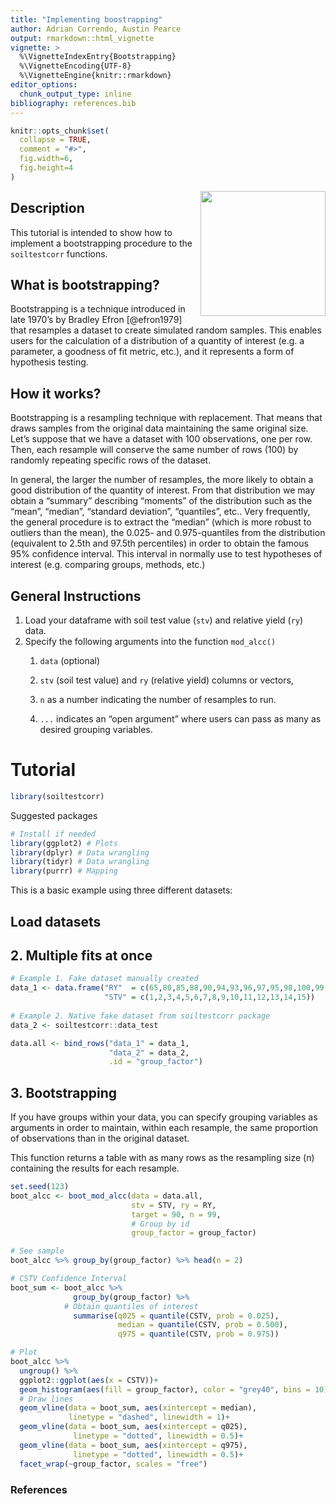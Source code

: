 ```yaml
---
title: "Implementing boostrapping"
author: Adrian Correndo, Austin Pearce
output: rmarkdown::html_vignette
vignette: >
  %\VignetteIndexEntry{Bootstrapping}
  %\VignetteEncoding{UTF-8}
  %\VignetteEngine{knitr::rmarkdown}
editor_options: 
  chunk_output_type: inline
bibliography: references.bib
---
```


```r
knitr::opts_chunk$set(
  collapse = TRUE,
  comment = "#>",
  fig.width=6, 
  fig.height=4
)
```

<img src="../man/figures/soiltestcorr_logo.png" align="right" height="200" style="float:right; height:200px;"/>

## Description

This tutorial is intended to show how to implement a bootstrapping procedure to the `soiltestcorr` functions.

## What is bootstrapping?

Bootstrapping is a technique introduced in late 1970's by Bradley Efron [@efron1979] that resamples a dataset to create simulated random samples. This enables users for the calculation of a distribution of a quantity of interest (e.g. a parameter, a goodness of fit metric, etc.), and it represents a form of hypothesis testing.

## How it works?

Bootstrapping is a resampling technique with replacement. That means that draws samples from the original data maintaining the same original size. Let's suppose that we have a dataset with 100 observations, one per row. Then, each resample will conserve the same number of rows (100) by randomly repeating specific rows of the dataset.

In general, the larger the number of resamples, the more likely to obtain a good distribution of the quantity of interest. From that distribution we may obtain a "summary" describing "moments" of the distribution such as the "mean", "median", "standard deviation", "quantiles", etc.. Very frequently, the general procedure is to extract the "median" (which is more robust to outliers than the mean), the 0.025- and 0.975-quantiles from the distribution (equivalent to 2.5th and 97.5th percentiles) in order to obtain the famous 95% confidence interval. This interval in normally use to test hypotheses of interest (e.g. comparing groups, methods, etc.)

## General Instructions

1.  Load your dataframe with soil test value (`stv`) and relative yield (`ry`) data.
2.  Specify the following arguments into the function `mod_alcc()`
    1.  `data` (optional)

    2.  `stv` (soil test value) and `ry` (relative yield) columns or vectors,

    3.  `n` as a number indicating the number of resamples to run.
    
    4.  `...` indicates an "open argument" where users can pass as many as desired grouping variables.
    

# Tutorial

```r
library(soiltestcorr)
```

Suggested packages

```r
# Install if needed 
library(ggplot2) # Plots
library(dplyr) # Data wrangling
library(tidyr) # Data wrangling
library(purrr) # Mapping
```

This is a basic example using three different datasets:

## Load datasets

## 2. Multiple fits at once

```r
# Example 1. Fake dataset manually created
data_1 <- data.frame("RY"  = c(65,80,85,88,90,94,93,96,97,95,98,100,99,99,100),
                     "STV" = c(1,2,3,4,5,6,7,8,9,10,11,12,13,14,15))
  
# Example 2. Native fake dataset from soiltestcorr package
data_2 <- soiltestcorr::data_test

data.all <- bind_rows("data_1" = data_1, 
                      "data_2" = data_2,
                      .id = "group_factor")
```

## 3. Bootstrapping

If you have groups within your data, you can specify grouping variables as arguments in order to maintain, within each resample, the same proportion of observations than in the original dataset.

This function returns a table with as many rows as the resampling size (n) containing the results for each resample.

```r
set.seed(123)
boot_alcc <- boot_mod_alcc(data = data.all,
                           stv = STV, ry = RY,
                           target = 90, n = 99, 
                           # Group by id
                           group_factor = group_factor)

# See sample
boot_alcc %>% group_by(group_factor) %>% head(n = 2)

# CSTV Confidence Interval
boot_sum <- boot_alcc %>% 
              group_by(group_factor) %>% 
            # Obtain quantiles of interest
              summarise(q025 = quantile(CSTV, prob = 0.025),
                        median = quantile(CSTV, prob = 0.500),
                        q975 = quantile(CSTV, prob = 0.975))

# Plot
boot_alcc %>% 
  ungroup() %>% 
  ggplot2::ggplot(aes(x = CSTV))+
  geom_histogram(aes(fill = group_factor), color = "grey40", bins = 10)+
  # Draw lines
  geom_vline(data = boot_sum, aes(xintercept = median),
             linetype = "dashed", linewidth = 1)+
  geom_vline(data = boot_sum, aes(xintercept = q025),
              linetype = "dotted", linewidth = 0.5)+
  geom_vline(data = boot_sum, aes(xintercept = q975),
              linetype = "dotted", linewidth = 0.5)+
  facet_wrap(~group_factor, scales = "free")

```

### References